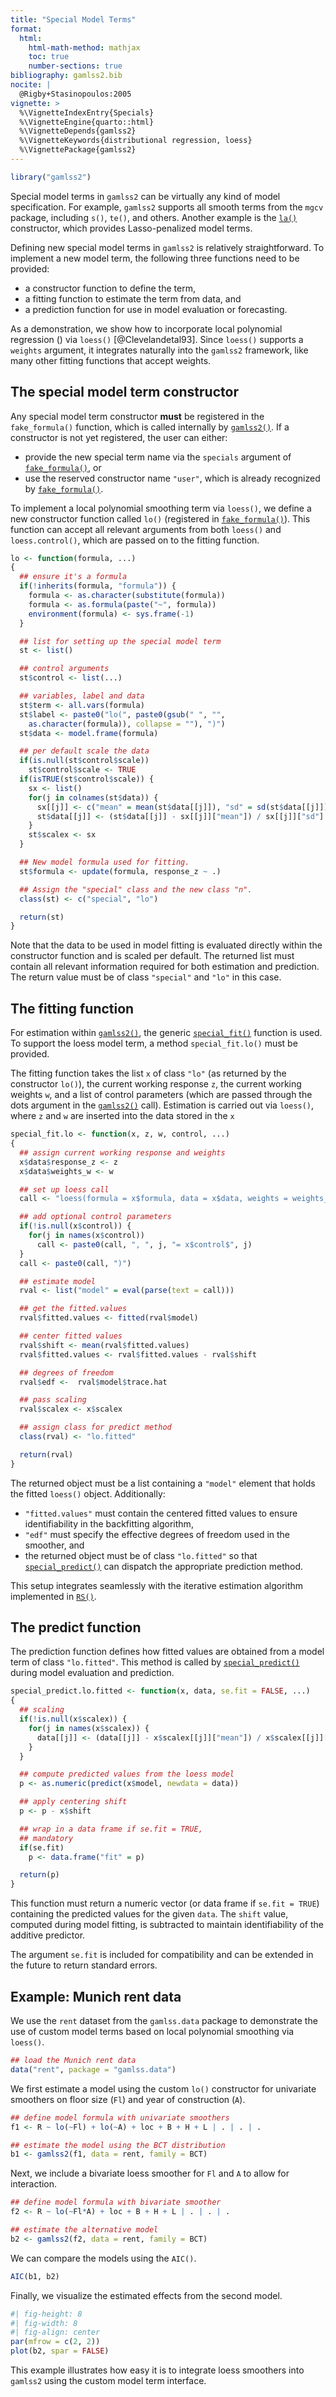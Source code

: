 ```yaml
---
title: "Special Model Terms"
format: 
  html:
    html-math-method: mathjax
    toc: true
    number-sections: true
bibliography: gamlss2.bib
nocite: |
  @Rigby+Stasinopoulos:2005
vignette: >
  %\VignetteIndexEntry{Specials}
  %\VignetteEngine{quarto::html}
  %\VignetteDepends{gamlss2}
  %\VignetteKeywords{distributional regression, loess}
  %\VignettePackage{gamlss2}
---
```


```r
library("gamlss2")
```

Special model terms in `gamlss2` can be virtually any kind of model specification.
For example, `gamlss2` supports all smooth terms from the `mgcv` package, including `s()`,
`te()`, and others. Another example is the
[`la()`](https://gamlss-dev.github.io/gamlss2/man/lasso.html) constructor,
which provides Lasso-penalized model terms.

Defining new special model terms in `gamlss2` is relatively straightforward. To implement a
new model term, the following three functions need to be provided:

- a constructor function to define the term,
- a fitting function to estimate the term from data, and
- a prediction function for use in model evaluation or forecasting.

As a demonstration, we show how to incorporate local polynomial regression () via
`loess()` [@Clevelandetal93]. Since `loess()` supports a `weights` argument, it integrates
naturally into the `gamlss2` framework, like many other fitting functions that accept weights.

## The special model term constructor

Any special model term constructor **must** be registered in the `fake_formula()` function,
which is called internally by [`gamlss2()`](https://gamlss-dev.github.io/gamlss2/man/gamlss2.html).
If a constructor is not yet registered, the user can either:

- provide the new special term name via the `specials` argument of [`fake_formula()`](https://gamlss-dev.github.io/gamlss2/man/fake_formula.html), or
- use the reserved constructor name `"user"`, which is already recognized by [`fake_formula()`](https://gamlss-dev.github.io/gamlss2/man/fake_formula.html).

To implement a local polynomial smoothing term via `loess()`, we define a new constructor
function called `lo()` (registered in [`fake_formula()`](https://gamlss-dev.github.io/gamlss2/man/fake_formula.html)). This function can accept all relevant arguments from both `loess()` and `loess.control()`, which are passed on to the fitting function.

```r
lo <- function(formula, ...) 
{
  ## ensure it's a formula
  if(!inherits(formula, "formula")) {
    formula <- as.character(substitute(formula))
    formula <- as.formula(paste("~", formula))
    environment(formula) <- sys.frame(-1)
  }

  ## list for setting up the special model term 
  st <- list()

  ## control arguments
  st$control <- list(...)

  ## variables, label and data
  st$term <- all.vars(formula) 
  st$label <- paste0("lo(", paste0(gsub(" ", "",
    as.character(formula)), collapse = ""), ")") 
  st$data <- model.frame(formula)

  ## per default scale the data
  if(is.null(st$control$scale))
    st$control$scale <- TRUE
  if(isTRUE(st$control$scale)) {
    sx <- list()
    for(j in colnames(st$data)) {
      sx[[j]] <- c("mean" = mean(st$data[[j]]), "sd" = sd(st$data[[j]]))
      st$data[[j]] <- (st$data[[j]] - sx[[j]]["mean"]) / sx[[j]]["sd"]
    }
    st$scalex <- sx
  }

  ## New model formula used for fitting.
  st$formula <- update(formula, response_z ~ .)

  ## Assign the "special" class and the new class "n".
  class(st) <- c("special", "lo")

  return(st) 
}
```

Note that the data to be used in model fitting is evaluated directly within the constructor
function and is scaled per default. The returned list must contain all relevant
information required for both estimation and prediction. The return value must be of class
`"special"` and `"lo"` in this case.

## The fitting function

For estimation within [`gamlss2()`](https://gamlss-dev.github.io/gamlss2/man/gamlss2.html),
the generic [`special_fit()`](https://gamlss-dev.github.io/gamlss2/man/special_terms.html)
function is used. To support the loess model term, a method `special_fit.lo()` must be provided.

The fitting function takes the list `x` of class `"lo"` (as returned by the constructor `lo()`),
the current working response `z`, the current working weights `w`, and a list of control
parameters (which are passed through the dots argument in the
[`gamlss2()`](https://gamlss-dev.github.io/gamlss2/man/gamlss2.html) call).
Estimation is carried out via `loess()`, where `z` and `w` are inserted into the data
stored in the `x`

```r
special_fit.lo <- function(x, z, w, control, ...)
{
  ## assign current working response and weights
  x$data$response_z <- z
  x$data$weights_w <- w

  ## set up loess call
  call <- "loess(formula = x$formula, data = x$data, weights = weights_w"

  ## add optional control parameters
  if(!is.null(x$control)) {
    for(j in names(x$control))
      call <- paste0(call, ", ", j, "= x$control$", j)
  }
  call <- paste0(call, ")")

  ## estimate model
  rval <- list("model" = eval(parse(text = call)))

  ## get the fitted.values
  rval$fitted.values <- fitted(rval$model) 

  ## center fitted values
  rval$shift <- mean(rval$fitted.values)
  rval$fitted.values <- rval$fitted.values - rval$shift

  ## degrees of freedom
  rval$edf <-  rval$model$trace.hat

  ## pass scaling
  rval$scalex <- x$scalex

  ## assign class for predict method 
  class(rval) <- "lo.fitted" 

  return(rval) 
}
```

The returned object must be a list containing a `"model"` element that holds the
fitted `loess()` object. Additionally:

- `"fitted.values"` must contain the centered fitted values to ensure
  identifiability in the backfitting algorithm,
- `"edf"` must specify the effective degrees of freedom used in the smoother, and
- the returned object must be of class `"lo.fitted"` so that
  [`special_predict()`](https://gamlss-dev.github.io/gamlss2/man/special_terms.html)
  can dispatch the appropriate prediction method.

This setup integrates seamlessly with the iterative estimation algorithm implemented in
[`RS()`](https://gamlss-dev.github.io/gamlss2/man/RS_CG.html).

## The predict function

The prediction function defines how fitted values are obtained from a model term of class
`"lo.fitted"`. This method is called by
[`special_predict()`](https://gamlss-dev.github.io/gamlss2/man/special_terms.html)
during model evaluation and prediction.

```r
special_predict.lo.fitted <- function(x, data, se.fit = FALSE, ...) 
{
  ## scaling
  if(!is.null(x$scalex)) {
    for(j in names(x$scalex)) {
      data[[j]] <- (data[[j]] - x$scalex[[j]]["mean"]) / x$scalex[[j]]["sd"]
    }
  }

  ## compute predicted values from the loess model
  p <- as.numeric(predict(x$model, newdata = data))

  ## apply centering shift
  p <- p - x$shift

  ## wrap in a data frame if se.fit = TRUE,
  ## mandatory
  if(se.fit)
    p <- data.frame("fit" = p)

  return(p)
}
```

This function must return a numeric vector (or data frame if `se.fit = TRUE`)
containing the predicted values for the given `data`. The `shift` value, computed during
model fitting, is subtracted to maintain identifiability of the additive predictor.

The argument `se.fit` is included for compatibility and can be extended in the future to
return standard errors.

## Example: Munich rent data

We use the `rent` dataset from the `gamlss.data` package to demonstrate the use of
custom model terms based on local polynomial smoothing via `loess()`.

```r
## load the Munich rent data
data("rent", package = "gamlss.data")
```

We first estimate a model using the custom `lo()` constructor for univariate
smoothers on floor size (`Fl`) and year of construction (`A`).

```r
## define model formula with univariate smoothers
f1 <- R ~ lo(~Fl) + lo(~A) + loc + B + H + L | . | . | .

## estimate the model using the BCT distribution
b1 <- gamlss2(f1, data = rent, family = BCT)
```

Next, we include a bivariate loess smoother for `Fl` and `A` to allow for interaction.

```r
## define model formula with bivariate smoother
f2 <- R ~ lo(~Fl*A) + loc + B + H + L | . | . | .

## estimate the alternative model
b2 <- gamlss2(f2, data = rent, family = BCT)
```

We can compare the models using the `AIC()`.

```r
AIC(b1, b2)
```

Finally, we visualize the estimated effects from the second model.

```r
#| fig-height: 8
#| fig-width: 8
#| fig-align: center
par(mfrow = c(2, 2))
plot(b2, spar = FALSE)
```

This example illustrates how easy it is to integrate loess smoothers into `gamlss2`
using the custom model term interface.

